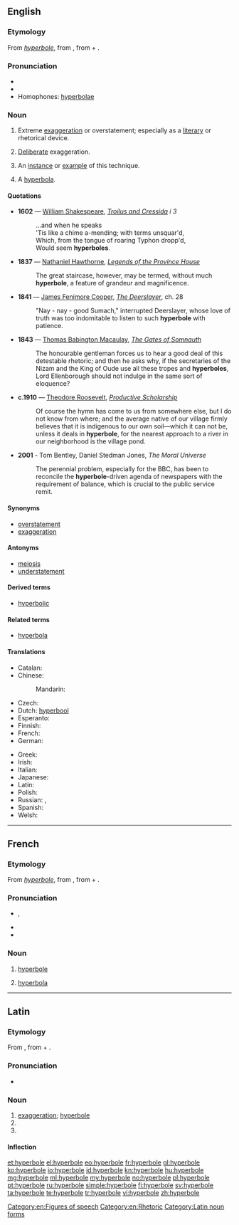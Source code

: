 ==English==
{{was wotd|2006|May|5}}
{{wikipedia}}

===Etymology===
From {{etyl|la}} ''[[#Latin|hyperbole]]'', from {{etyl|grc}} {{term|sc=polytonic|ὑπερβολή|tr=huperbolē||excess, exaggeration}}, from {{term|sc=polytonic|ὑπέρ|tr=huper||above}} + {{term|sc=polytonic|βάλλω|tr=ballō||I throw}}.

===Pronunciation===
* {{IPA|/haɪˈpɜːbəli/}}
* {{audio|en-us-hyperbole.ogg|Audio (US)}}
* Homophones: [[hyperbolae]]

===Noun===
{{en-noun}}

# {{uncountable}} Extreme [[exaggeration]] or overstatement; especially as a [[literary]] or rhetorical device.
# {{uncountable}} [[deliberate|Deliberate]] exaggeration.
# {{countable}} An [[instance]] or [[example]] of this technique.
# {{countable|obsolete}} A [[hyperbola]].

====Quotations====
{{timeline|
1600s=1602|
1800s=1837 1841 1843|
1900s=1910|
2000s=2001}}
* '''1602''' — [[w:William Shakespeare|William Shakespeare]], ''[[s:Troilus and Cressida|Troilus and Cressida]] i 3''
*: ...and when he speaks<br/>'Tis like a chime a-mending; with terms unsquar'd,<br/>Which, from the tongue of roaring Typhon dropp'd,<br/>Would seem '''hyperboles'''.
* '''1837''' — [[w:Nathaniel Hawthorne|Nathaniel Hawthorne]], ''[[s:Legends of the Province House|Legends of the Province House]]''
*: The great staircase, however, may be termed, without much '''hyperbole''', a feature of grandeur and magnificence.
* '''1841''' — [[w:James Fenimore Cooper|James Fenimore Cooper]], ''[[s:The Deerslayer|The Deerslayer]]'', ch. 28
*: "Nay - nay - good Sumach," interrupted Deerslayer, whose love of truth was too indomitable to listen to such '''hyperbole''' with patience.
* '''1843''' — [[w:Thomas Babington Macaulay|Thomas Babington Macaulay]], ''[[s:The Gates of Somnauth|The Gates of Somnauth]]''
*: The honourable gentleman forces us to hear a good deal of this detestable rhetoric; and then he asks why, if the secretaries of the Nizam and the King of Oude use all these tropes and '''hyperboles''', Lord Ellenborough should not indulge in the same sort of eloquence?
* '''c.1910''' — [[w:Theodore Roosevelt|Theodore Roosevelt]], ''[[s:Productive Scholarship|Productive Scholarship]]''
*: Of course the hymn has come to us from somewhere else, but I do not know from where; and the average native of our village firmly believes that it is indigenous to our own soil—which it can not be, unless it deals in '''hyperbole''', for the nearest approach to a river in our neighborhood is the village pond.
* '''2001''' - Tom Bentley, Daniel Stedman Jones, ''The Moral Universe''
*: The perennial problem, especially for the BBC, has been to reconcile the '''hyperbole'''-driven agenda of newspapers with the requirement of balance, which is crucial to the public service remit.

====Synonyms====
* [[overstatement]]
* [[exaggeration]]

====Antonyms====
* [[meiosis]]
* [[understatement]]

====Derived terms====
* [[hyperbolic]]

====Related terms====
* [[hyperbola]]

====Translations====
{{trans-top|Rhetorical device}}
* Catalan: {{t+|ca|hipèrbole|f}}
* Chinese:
*: Mandarin: {{t|cmn|誇飾|sc=Hani}}
* Czech: {{t-|cs|nadsázka|f}}
* Dutch: [[hyperbool]]
* Esperanto: {{t-|eo|hiperbolo}}
* Finnish: {{t+|fi|hyperbola}}
* French: {{t+|fr|hyperbole|f}}
* German: {{t+|de|Hyperbel|f}}
{{trans-mid}}
* Greek: {{t+|el|υπερβολή|f|tr=ypervolí}}
* Irish: {{t-|ga|urtheilgean|m}}
* Italian: {{t+|it|iperbole|f}}
* Japanese: {{t+|ja|誇張|tr=Kochō|sc=Jpan}}
* Latin: {{t-|la|hyperbole|f}}
* Polish: {{t+|pl|hiperbola|f}}
* Russian: {{t+|ru|гипербола|f|sc=Cyrl|tr=gipérbola}}, {{t+|ru|преувеличение|n|sc=Cyrl|tr=preuveličénije}}
* Spanish: {{t+|es|hipérbole|f}}
* Welsh: {{t-|cy|gormodiaith|f}}
{{trans-bottom}}

[[Category:en:Figures of speech]]
[[Category:en:Rhetoric]]

----

==French==

===Etymology===
From {{etyl|la|fr}} ''[[#Latin|hyperbole]]'', from {{etyl|grc|fr}} {{term|sc=polytonic|ὑπερβολή|tr=huperbolē||excess, exaggeration}}, from {{term|sc=polytonic|ὑπέ|tr=huper||above}} + {{term|sc=polytonic|βάλλω|tr=ballō|I throw}}.

===Pronunciation===
* {{IPA|/i.pɛʁ.bɔl/|lang=fr}}, {{X-SAMPA|/i.pER.bOl/|lang=fr}}
* {{homophones|hyperboles|lang=fr}}
* {{hyphenation|hy|per|bole|lang=fr}}

===Noun===
{{fr-noun|f}}

# {{rhetoric|lang=fr}} [[hyperbole#English|hyperbole]]
# {{geometry|lang=fr}} [[hyperbola]]

----

==Latin==

===Etymology===
From {{etyl|grc|la}} {{term|sc=polytonic|ὑπερβολή|tr=huperbolē||excess, exaggeration}}, from {{term|sc=polytonic|ὑπέ|tr=huper||above}} + {{term|sc=polytonic|βάλλω|tr=ballō|I throw}}.

===Pronunciation===
* {{IPA|/hʏˈpɛːrbɔleː/|lang=la}}

===Noun===
{{la-noun|hyperbolē|hyperboles#Latin|hyperbolēs|f|first}}

# [[exaggeration]]; [[#English|hyperbole]]
# {{inflection of|hyperbole|hyperbolē|abl|s|lang=la}}
# {{inflection of|hyperbole|hyperbolē|voc|s|lang=la}}

====Inflection====
{{ladecl1}} {{qualifier|Greek pattern}}
{{la-decl-1st-Greek|hyperbol}}

[[Category:Latin noun forms]]

[[et:hyperbole]]
[[el:hyperbole]]
[[eo:hyperbole]]
[[fr:hyperbole]]
[[gl:hyperbole]]
[[ko:hyperbole]]
[[io:hyperbole]]
[[id:hyperbole]]
[[kn:hyperbole]]
[[hu:hyperbole]]
[[mg:hyperbole]]
[[ml:hyperbole]]
[[my:hyperbole]]
[[no:hyperbole]]
[[pl:hyperbole]]
[[pt:hyperbole]]
[[ru:hyperbole]]
[[simple:hyperbole]]
[[fi:hyperbole]]
[[sv:hyperbole]]
[[ta:hyperbole]]
[[te:hyperbole]]
[[tr:hyperbole]]
[[vi:hyperbole]]
[[zh:hyperbole]]